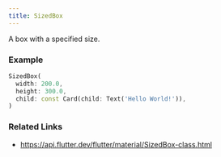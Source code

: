 ```yaml
---
title: SizedBox
---
```


A box with a specified size.

### Example

```dart liveslice=SizedBox
SizedBox(
  width: 200.0,
  height: 300.0,
  child: const Card(child: Text('Hello World!')),
)
```

### Related Links
- https://api.flutter.dev/flutter/material/SizedBox-class.html
